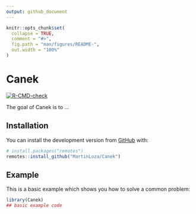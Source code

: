 ```yaml
---
output: github_document
---
```


<!-- README.md is generated from README.Rmd. Please edit that file -->

```r
knitr::opts_chunk$set(
  collapse = TRUE,
  comment = "#>",
  fig.path = "man/figures/README-",
  out.width = "100%"
)
```

# Canek

<!-- badges: start -->
[![R-CMD-check](https://github.com/MartinLoza/Canek/workflows/R-CMD-check/badge.svg)](https://github.com/MartinLoza/Canek/actions)
<!-- badges: end -->

The goal of Canek is to ...

## Installation

<!--
You can install the released version of Canek from [CRAN](https://CRAN.R-project.org) with:

``` r
install.packages("Canek")
```
-->

You can install the development version from [GitHub](https://github.com/) with:

``` r
# install.packages("remotes")
remotes::install_github("MartinLoza/Canek")
```
## Example

This is a basic example which shows you how to solve a common problem:

```r
library(Canek)
## basic example code
```

